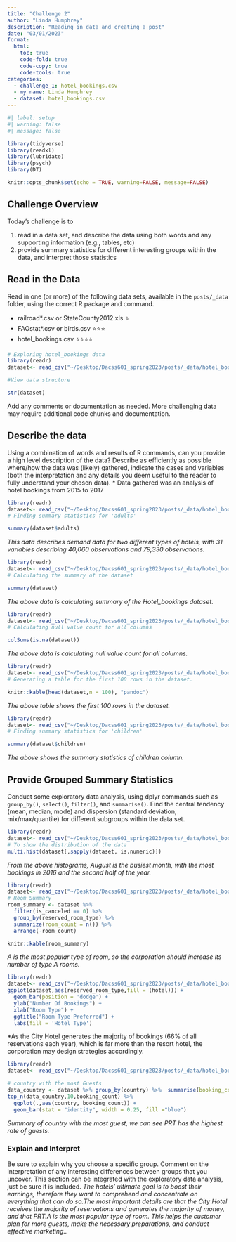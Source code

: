 ```yaml
---
title: "Challenge 2"
author: "Linda Humphrey"
description: "Reading in data and creating a post"
date: "03/01/2023"
format:
  html:
    toc: true
    code-fold: true
    code-copy: true
    code-tools: true
categories:
  - challenge_1: hotel_bookings.csv
  - my name: Linda Humphrey
  - dataset: hotel_bookings.csv
---
```


```r
#| label: setup
#| warning: false
#| message: false

library(tidyverse)
library(readxl)
library(lubridate)
library(psych)
library(DT)

knitr::opts_chunk$set(echo = TRUE, warning=FALSE, message=FALSE)
```

## Challenge Overview

Today's challenge is to

1)  read in a data set, and describe the data using both words and any supporting information (e.g., tables, etc)
2)  provide summary statistics for different interesting groups within the data, and interpret those statistics

## Read in the Data

Read in one (or more) of the following data sets, available in the `posts/_data` folder, using the correct R package and command.

-   railroad\*.csv or StateCounty2012.xls ⭐
-   FAOstat\*.csv or birds.csv ⭐⭐⭐
-   hotel_bookings.csv ⭐⭐⭐⭐

```r
# Exploring hotel_bookings data
library(readr)
dataset<- read_csv("~/Desktop/Dacss601_spring2023/posts/_data/hotel_bookings.csv") 

#View data structure

str(dataset)
```


Add any comments or documentation as needed. More challenging data may require additional code chunks and documentation.

## Describe the data

Using a combination of words and results of R commands, can you provide a high level description of the data? Describe as efficiently as possible where/how the data was (likely) gathered, indicate the cases and variables (both the interpretation and any details you deem useful to the reader to fully understand your chosen data).
* Data gathered was an analysis of hotel bookings from 2015 to 2017

```r
library(readr)
dataset<- read_csv("~/Desktop/Dacss601_spring2023/posts/_data/hotel_bookings.csv") 
# Finding summary statistics for 'adults'

summary(dataset$adults)
```
*This data describes demand data for two different types of hotels, with 31 variables describing 40,060 observations and 79,330 observations.*

```r
library(readr)
dataset<- read_csv("~/Desktop/Dacss601_spring2023/posts/_data/hotel_bookings.csv") 
# Calculating the summary of the dataset

summary(dataset)

```
*The above data is calculating summary of the Hotel_bookings dataset.*
```r
library(readr)
dataset<- read_csv("~/Desktop/Dacss601_spring2023/posts/_data/hotel_bookings.csv") 
# Calculating null value count for all columns

colSums(is.na(dataset))

```
*The above data is calculating null value count for all columns.*
```r
library(readr)
dataset<- read_csv("~/Desktop/Dacss601_spring2023/posts/_data/hotel_bookings.csv") 
# Generating a table for the first 100 rows in the dataset.

knitr::kable(head(dataset,n = 100), "pandoc")

```
*The above table shows the first 100 rows in the dataset.*
```r
library(readr)
dataset<- read_csv("~/Desktop/Dacss601_spring2023/posts/_data/hotel_bookings.csv") 
# Finding summary statistics for 'children'

summary(dataset$children)
```
*The above shows the summary statistics of children column.*

## Provide Grouped Summary Statistics

Conduct some exploratory data analysis, using dplyr commands such as `group_by()`, `select()`, `filter()`, and `summarise()`. Find the central tendency (mean, median, mode) and dispersion (standard deviation, mix/max/quantile) for different subgroups within the data set.

```r
library(readr)
dataset<- read_csv("~/Desktop/Dacss601_spring2023/posts/_data/hotel_bookings.csv") 
# To show the distribution of the data
multi.hist(dataset[,sapply(dataset, is.numeric)])
```
*From the above histograms, August is the busiest month, with the most bookings in 2016 and the second half of the year.*

```r
library(readr)
dataset<- read_csv("~/Desktop/Dacss601_spring2023/posts/_data/hotel_bookings.csv")
# Room Summary
room_summary <- dataset %>%
  filter(is_canceled == 0) %>% 
  group_by(reserved_room_type) %>%
  summarize(room_count = n()) %>% 
  arrange(-room_count)

knitr::kable(room_summary)
```
*A is the most popular type of room, so the corporation should increase its number of type A rooms.*
```r
library(readr)
dataset<- read_csv("~/Desktop/Dacss601_spring2023/posts/_data/hotel_bookings.csv")
ggplot(dataset,aes(reserved_room_type,fill = (hotel))) +
  geom_bar(position = 'dodge') +
  ylab("Number Of Bookings") +
  xlab("Room Type") +
  ggtitle("Room Type Preferred") +
  labs(fill = 'Hotel Type')
```

*As the City Hotel generates the majority of bookings (66% of all reservations each year), which is far more than the resort hotel, the corporation may design strategies accordingly.
```r
library(readr)
dataset<- read_csv("~/Desktop/Dacss601_spring2023/posts/_data/hotel_bookings.csv")

# country with the most Guests
data_country <- dataset %>% group_by(country) %>%  summarise(booking_count = n()) %>% arrange(desc(booking_count))
top_n(data_country,10,booking_count) %>% 
  ggplot(.,aes(country, booking_count)) +
  geom_bar(stat = "identity", width = 0.25, fill ="blue")

```

*Summary of country with the most guest, we can see PRT has the highest rate of guests.*

### Explain and Interpret

Be sure to explain why you choose a specific group. Comment on the interpretation of any interesting differences between groups that you uncover. This section can be integrated with the exploratory data analysis, just be sure it is included.
*The hotels' ultimate goal is to boost their earnings, therefore they want to comprehend and concentrate on everything that can do so.The most important details are that the City Hotel receives the majority of reservations and generates the majority of money, and that PRT.A is the most popular type of room. This helps the customer plan for more guests, make the necessary preparations, and conduct effective marketing..*
